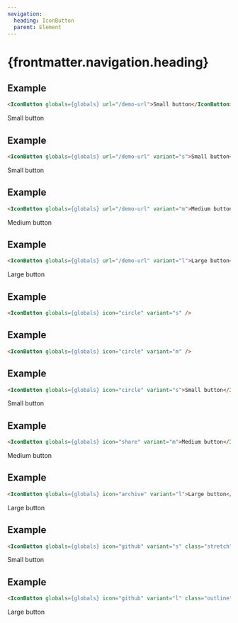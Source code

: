 ```yaml
---
navigation:
  heading: IconButton
  parent: Element
---
```


# {frontmatter.navigation.heading}
## Example
```html
<IconButton globals={globals} url="/demo-url">Small button</IconButton>
```
<IconButton globals={globals} url="/demo-url">Small button</IconButton>

## Example
```html
<IconButton globals={globals} url="/demo-url" variant="s">Small button</IconButton>
```
<IconButton globals={globals} url="/demo-url" variant="s">Small button</IconButton>

## Example
```html
<IconButton globals={globals} url="/demo-url" variant="m">Medium button</IconButton>
```
<IconButton globals={globals} url="/demo-url" variant="m">Medium button</IconButton>

## Example
```html
<IconButton globals={globals} url="/demo-url" variant="l">Large button</IconButton>
```
<IconButton globals={globals} url="/demo-url" variant="l">Large button</IconButton>

## Example
```html
<IconButton globals={globals} icon="circle" variant="s" />
```
<IconButton globals={globals} icon="circle" variant="s" />

## Example
```html
<IconButton globals={globals} icon="circle" variant="m" />
```
<IconButton globals={globals} icon="circle" variant="m" />

## Example
```html
<IconButton globals={globals} icon="circle" variant="s">Small button</IconButton>
```
<IconButton globals={globals} icon="circle" variant="s">Small button</IconButton>

## Example
```html
<IconButton globals={globals} icon="share" variant="m">Medium button</IconButton>
```
<IconButton globals={globals} icon="share" variant="m">Medium button</IconButton>

## Example
```html
<IconButton globals={globals} icon="archive" variant="l">Large button</IconButton>
```
<IconButton globals={globals} icon="archive" variant="l">Large button</IconButton>

## Example
```html
<IconButton globals={globals} icon="github" variant="s" class="stretch">Small button</IconButton>
```
<IconButton globals={globals} icon="github" variant="s" class="stretch">Small button</IconButton>

## Example
```html
<IconButton globals={globals} icon="github" variant="l" class="outline">Large button</IconButton>
```
<IconButton globals={globals} icon="github" variant="l" class="outline">Large button</IconButton>
